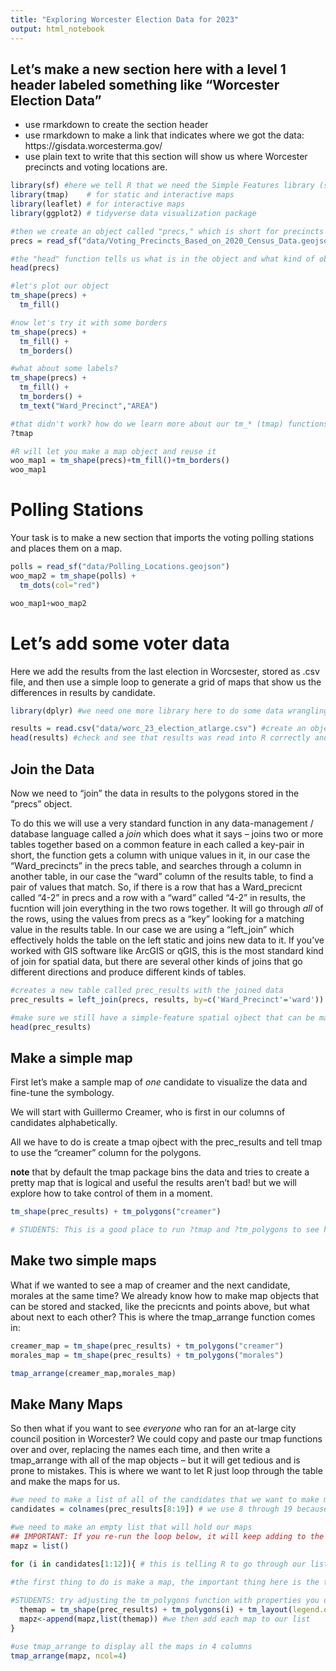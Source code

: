 ```yaml
---
title: "Exploring Worcester Election Data for 2023"
output: html_notebook
---
```


## Let's make a new section here with a level 1 header labeled something like "Worcester Election Data"
- use rmarkdown to create the section header 
- use rmarkdown to make a link that indicates where we got the data: https://gisdata.worcesterma.gov/
- use plain text to write that this section will show us where Worcester precincts and voting locations are.

```r
library(sf) #here we tell R that we need the Simple Features library (sf)
library(tmap)    # for static and interactive maps
library(leaflet) # for interactive maps
library(ggplot2) # tidyverse data visualization package

#then we create an object called "precs," which is short for precincts and fill it with the data from our geojson file
precs = read_sf("data/Voting_Precincts_Based_on_2020_Census_Data.geojson")

#the "head" function tells us what is in the object and what kind of object it is
head(precs)

#let's plot our object
tm_shape(precs) + 
  tm_fill()

#now let's try it with some borders
tm_shape(precs) + 
  tm_fill() +
  tm_borders()

#what about some labels?
tm_shape(precs) + 
  tm_fill() +
  tm_borders() +  
  tm_text("Ward_Precinct","AREA")

#that didn't work? how do we learn more about our tm_* (tmap) functions?
?tmap

#R will let you make a map object and reuse it
woo_map1 = tm_shape(precs)+tm_fill()+tm_borders()
woo_map1
```

# Polling Stations 
Your task is to make a new section that imports the voting polling stations and places them on a map.

```r
polls = read_sf("data/Polling_Locations.geojson")
woo_map2 = tm_shape(polls) +
  tm_dots(col="red")

woo_map1+woo_map2
```
# Let's add some voter data
Here we add the results from the last election in Worcsester, stored as .csv file, and then use a simple loop to generate a grid of maps that show us the differences in results by candidate.

```r
library(dplyr) #we need one more library here to do some data wrangling later

results = read.csv("data/worc_23_election_atlarge.csv") #create an object called "results" that contains our csv
head(results) #check and see that results was read into R correctly and what kind of data we have here

```

## Join the Data
Now we need to "join" the data in results to the polygons stored in the "precs" object. 

To do this we will use a very standard function in any data-management / database language called a *join*
which does what it says -- joins two or more tables together based on a common feature in each called a key-pair
in short, the function gets a column with unique values in it, in our case the "Ward_precincts" in the precs table, and searches through a column in another table, in our case the "ward" column of the results table, to find a pair of values that match. So, if there is a row that has a Ward_precicnt called "4-2" in precs and a row with a "ward" called "4-2" in results, the fucntion will join everything in the two rows together. It will go through *all* of the rows, using the values from precs as a "key" looking for a matching value in the results table.
In our case we are using a "left_join" which effectively holds the table on the left static and joins new data to it. If you've worked with GIS software like ArcGIS or qGIS, this is the most standard kind of join for spatial data, but there are several other kinds of joins that go different directions and produce different kinds of tables.
```r
#creates a new table called prec_results with the joined data
prec_results = left_join(precs, results, by=c('Ward_Precinct'='ward'))

#make sure we still have a simple-feature spatial ojbect that can be mapped
head(prec_results)
```

## Make a simple map
First let's make a sample map of *one* candidate to visualize the data and fine-tune the symbology.

We will start with Guillermo Creamer, who is first in our columns of candidates alphabetically.

All we have to do is create a tmap ojbect with the prec_results and tell tmap to use the "creamer" column for the polygons.

**note** that by default the tmap package bins the data and tries to create a pretty map that is logical and useful the results aren't bad! but we will explore how to take control of them in a moment.

```r
tm_shape(prec_results) + tm_polygons("creamer")

# STUDENTS: This is a good place to run ?tmap and ?tm_polygons to see how you can adjust the breaks, colors and overall design of the maps.
```

## Make two simple maps
What if we wanted to see a map of creamer and the next candidate, morales at the same time? We already know how to make map objects that can be stored and stacked, like the precicnts and points above, but what about next to each other? This is where the tmap_arrange function comes in:
```r
creamer_map = tm_shape(prec_results) + tm_polygons("creamer")
morales_map = tm_shape(prec_results) + tm_polygons("morales")

tmap_arrange(creamer_map,morales_map)
```

## Make Many Maps
So then what if you want to see *everyone* who ran for an at-large city council position in Worcester? We could copy and paste our tmap functions over and over, replacing the names each time, and then write a tmap_arrange with all of the map objects -- but it will get tedious and is prone to mistakes. This is where we want to let R just loop through the table and make the maps for us.
```r

#we need to make a list of all of the candidates that we want to make maps for
candidates = colnames(prec_results[8:19]) # we use 8 through 19 because those are the columns with our candidates

#we need to make an empty list that will hold our maps
## IMPORTANT: If you re-run the loop below, it will keep adding to the list, so you need to run this as part of the loop to clear the list each-time
mapz = list() 

for (i in candidates[1:12]){ # this is telling R to go through our list of candidates and for each one do something

#the first thing to do is make a map, the important thing here is the tm_polygons uses the variable "i", which is the name of a candidate -- technically the name of a column -- that it will use to create the map.
  
#STUDENTS: try adjusting the tm_polygons function with properties you developed above to change the maps
  themap = tm_shape(prec_results) + tm_polygons(i) + tm_layout(legend.outside = TRUE)
  mapz<-append(mapz,list(themap)) #we then add each map to our list
}

#use tmap_arrange to display all the maps in 4 columns
tmap_arrange(mapz, ncol=4)

```



